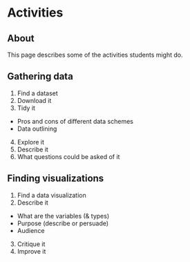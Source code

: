 # Activities

## About

This page describes some of the activities students might do.

## Gathering data

1. Find a dataset
2. Download it
3. Tidy it
  - Pros and cons of different data schemes
  - Data outlining
4. Explore it
5. Describe it
6. What questions could be asked of it

## Finding visualizations

1. Find a data visualization
2. Describe it
  - What are the variables (& types)
  - Purpose (describe or persuade)
  - Audience
3. Critique it
4. Improve it
